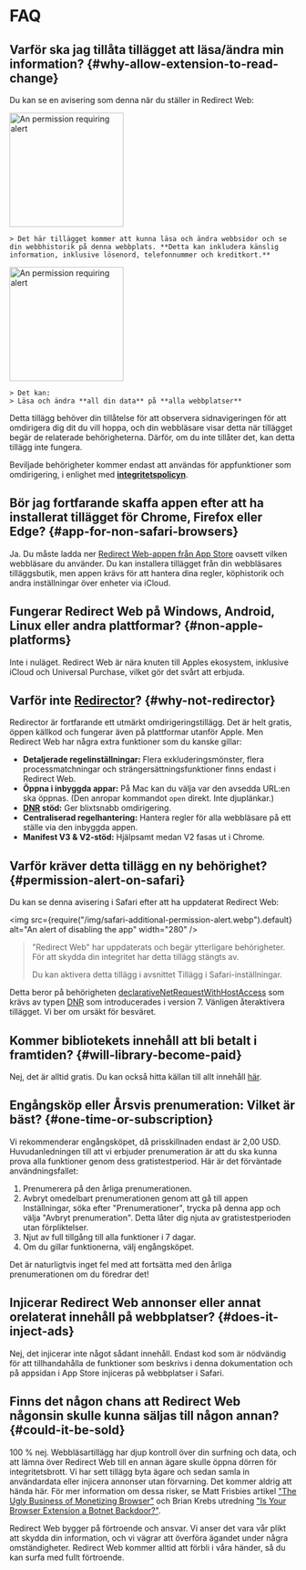 
# FAQ

## Varför ska jag tillåta tillägget att läsa/ändra min information? {#why-allow-extension-to-read-change}

Du kan se en avisering som denna när du ställer in Redirect Web:

<IfBrowserStore stores='appStore'>
    <Image src={PermissionAlertSafari} alt="An permission requiring alert" width="200" margin="0 0 16px 0" hasShadow={true} />

    > Det här tillägget kommer att kunna läsa och ändra webbsidor och se din webbhistorik på denna webbplats. **Detta kan inkludera känslig information, inklusive lösenord, telefonnummer och kreditkort.**
</IfBrowserStore>

<IfBrowserStore stores='appStore' includes={false}>
    <Image src={PermissionAlertChrome} alt="An permission requiring alert" height="200" hasRoundedCorners={true} hasShadow={true} margin="0 0 16px 0" />

    > Det kan:
    > Läsa och ändra **all din data** på **alla webbplatser**
</IfBrowserStore>

Detta tillägg behöver din tillåtelse för att observera sidnavigeringen för att omdirigera dig dit du vill hoppa, och din webbläsare visar detta när tillägget begär de relaterade behörigheterna. Därför, om du inte tillåter det, kan detta tillägg inte fungera.

Beviljade behörigheter kommer endast att användas för appfunktioner som omdirigering, i enlighet med **[integritetspolicyn](./privacy-policy)**.

## Bör jag fortfarande skaffa appen efter att ha installerat tillägget för Chrome, Firefox eller Edge? {#app-for-non-safari-browsers}

Ja. Du måste ladda ner [Redirect Web-appen från App Store](https://apps.apple.com/app/id1571283503) oavsett vilken webbläsare du använder. Du kan installera tillägget från din webbläsares tilläggsbutik, men appen krävs för att hantera dina regler, köphistorik och andra inställningar över enheter via iCloud.

## Fungerar Redirect Web på Windows, Android, Linux eller andra plattformar? {#non-apple-platforms}

Inte i nuläget. Redirect Web är nära knuten till Apples ekosystem, inklusive iCloud och Universal Purchase, vilket gör det svårt att erbjuda.

## Varför inte [Redirector](https://github.com/einaregilsson/Redirector)? {#why-not-redirector}

Redirector är fortfarande ett utmärkt omdirigeringstillägg. Det är helt gratis, öppen källkod och fungerar även på plattformar utanför Apple. Men Redirect Web har några extra funktioner som du kanske gillar:

*   **Detaljerade regelinställningar:** Flera exkluderingsmönster, flera processmatchningar och strängersättningsfunktioner finns endast i Redirect Web.
*   **Öppna i inbyggda appar:** På Mac kan du välja var den avsedda URL:en ska öppnas. (Den anropar kommandot `open` direkt. Inte djuplänkar.)
*   **[DNR](https://blog.mozilla.org/addons/2023/05/17/declarativenetrequest-available-in-firefox/) stöd:** Ger blixtsnabb omdirigering.
*   **Centraliserad regelhantering:** Hantera regler för alla webbläsare på ett ställe via den inbyggda appen.
*   **Manifest V3 & V2-stöd:** Hjälpsamt medan V2 fasas ut i Chrome.

## Varför kräver detta tillägg en ny behörighet? {#permission-alert-on-safari}

Du kan se denna avisering i Safari efter att ha uppdaterat Redirect Web:

<img src={require("/img/safari-additional-permission-alert.webp").default} alt="An alert of disabling the app" width="280" />

> "Redirect Web" har uppdaterats och begär ytterligare behörigheter. För att skydda din integritet har detta tillägg stängts av.
>
> Du kan aktivera detta tillägg i avsnittet Tillägg i Safari-inställningar.

Detta beror på behörigheten [declarativeNetRequestWithHostAccess](https://developer.apple.com/documentation/safariservices/safari_web_extensions/blocking_content_with_your_safari_web_extension) som krävs av typen [DNR](./rule-settings#type) som introducerades i version 7. Vänligen återaktivera tillägget. Vi ber om ursäkt för besväret.

## Kommer bibliotekets innehåll att bli betalt i framtiden? {#will-library-become-paid}

Nej, det är alltid gratis. Du kan också hitta källan till allt innehåll [här](https://github.com/mshibanami/redirect-web/tree/main/library).

## Engångsköp eller Årsvis prenumeration: Vilket är bäst? {#one-time-or-subscription}

Vi rekommenderar engångsköpet, då prisskillnaden endast är 2,00 USD.
Huvudanledningen till att vi erbjuder prenumeration är att du ska kunna prova alla funktioner genom dess gratistestperiod. Här är det förväntade användningsfallet:

1.  Prenumerera på den årliga prenumerationen.
2.  Avbryt omedelbart prenumerationen genom att gå till appen Inställningar, söka efter "Prenumerationer", trycka på denna app och välja "Avbryt prenumeration". Detta låter dig njuta av gratistestperioden utan förpliktelser.
3.  Njut av full tillgång till alla funktioner i 7 dagar.
4.  Om du gillar funktionerna, välj engångsköpet.

Det är naturligtvis inget fel med att fortsätta med den årliga prenumerationen om du föredrar det!

## Injicerar Redirect Web annonser eller annat orelaterat innehåll på webbplatser? {#does-it-inject-ads}

Nej, det injicerar inte något sådant innehåll. Endast kod som är nödvändig för att tillhandahålla de funktioner som beskrivs i denna dokumentation och på appsidan i App Store injiceras på webbplatser i Safari.

## Finns det någon chans att Redirect Web någonsin skulle kunna säljas till någon annan? {#could-it-be-sold}

100 % nej. Webbläsartillägg har djup kontroll över din surfning och data, och att lämna över Redirect Web till en annan ägare skulle öppna dörren för integritetsbrott. Vi har sett tillägg byta ägare och sedan samla in användardata eller injicera annonser utan förvarning. Det kommer aldrig att hända här. För mer information om dessa risker, se Matt Frisbies artikel ["The Ugly Business of Monetizing Browser"](https://mattfrisbie.substack.com/p/the-ugly-business-of-monetizing-browser) och Brian Krebs utredning ["Is Your Browser Extension a Botnet Backdoor?"](https://krebsonsecurity.com/2021/03/is-your-browser-extension-a-botnet-backdoor/).

Redirect Web bygger på förtroende och ansvar. Vi anser det vara vår plikt att skydda din information, och vi vägrar att överföra ägandet under några omständigheter. Redirect Web kommer alltid att förbli i våra händer, så du kan surfa med fullt förtroende.